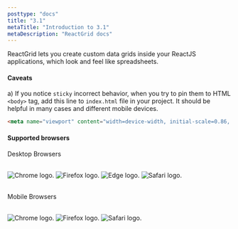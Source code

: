 ```yaml
---
posttype: "docs"
title: "3.1"
metaTitle: "Introduction to 3.1"
metaDescription: "ReactGrid docs"
---
```





ReactGrid lets you create custom data grids inside your ReactJS applications, which look and feel like spreadsheets.

#### Caveats
a) If you notice `sticky` incorrect behavior, when you try to pin them to HTML `<body>` tag, add this line to `index.html` file in your project.
It should be helpful in many cases and different mobile devices.

```html
<meta name="viewport" content="width=device-width, initial-scale=0.86, maximum-scale=5.0, minimum-scale=0.86">
```

#### Supported browsers

Desktop Browsers

<br/>


<div style={{display: "flex",  gap: "2rem", height: "3rem"}}>
<Image src="/chrome.svg" alt="Chrome logo." width={50} height={50} />
<Image src="/firefox.svg" alt="Firefox logo." width={50} height={50} />
<Image src="/edge.svg" alt="Edge logo." width={50} height={50} />
<Image src="/safari.svg" alt="Safari logo." width={50} height={50} />
 </div>

<br/>


Mobile Browsers

<br/>


<div style={{display: "flex",  gap: "2rem", height: "3rem"}}>
<Image src="/chrome.svg" alt="Chrome logo." width={50} height={50} />
<Image src="/firefox.svg" alt="Firefox logo." width={50} height={50} />
<Image src="/safari.svg" alt="Safari logo." width={50} height={50} />
 </div>
